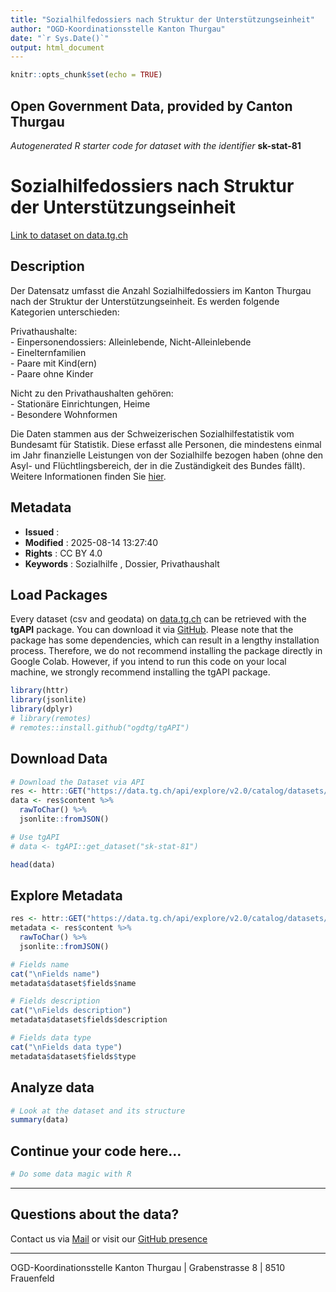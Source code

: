 ```yaml
---
title: "Sozialhilfedossiers nach Struktur der Unterstützungseinheit"
author: "OGD-Koordinationsstelle Kanton Thurgau"
date: "`r Sys.Date()`"
output: html_document
---
```


```r
knitr::opts_chunk$set(echo = TRUE)
```

## Open Government Data, provided by **Canton Thurgau**
*Autogenerated R starter code for dataset with the identifier* **sk-stat-81**


# **Sozialhilfedossiers nach Struktur der Unterstützungseinheit**

[Link to dataset on data.tg.ch](https://data.tg.ch/explore/dataset/sk-stat-81/information/)

## Description

<p>Der Datensatz umfasst die Anzahl Sozialhilfedossiers im Kanton Thurgau nach der Struktur der Unterstützungseinheit. Es werden folgende Kategorien unterschieden:</p><p>Privathaushalte:<br>- Einpersonendossiers: Alleinlebende, Nicht-Alleinlebende <br>- Einelternfamilien<br>- Paare mit Kind(ern)<br>- Paare ohne Kinder</p><p>Nicht zu den Privathaushalten gehören:<br>- Stationäre Einrichtungen, Heime<br>- Besondere Wohnformen</p><p>Die Daten stammen aus der Schweizerischen Sozialhilfestatistik vom Bundesamt für Statistik. Diese erfasst alle Personen, die mindestens einmal im Jahr finanzielle Leistungen von der Sozialhilfe bezogen haben (ohne den Asyl- und Flüchtlingsbereich, der in die Zuständigkeit des Bundes fällt). Weitere Informationen finden Sie <a href='https://www.bfs.admin.ch/bfs/de/home/statistiken/soziale-sicherheit/sozialhilfe/sozialhilfebeziehende/wirtschaftliche-sozialhilfe.html'>hier</a>.</p>

## Metadata

- **Issued**                   : 
- **Modified**                 : 2025-08-14 13:27:40
- **Rights**                   : CC BY 4.0
- **Keywords**                 : Sozialhilfe , Dossier, Privathaushalt

## Load Packages

Every dataset (csv and geodata) on [data.tg.ch](https://data.tg.ch/pages/start/) can be retrieved with the **tgAPI** package. You can download it via [GitHub](https://github.com/ogdtg/tgAPI). Please note that the package has some dependencies, which can result in a lengthy installation process. Therefore, we do not recommend installing the package directly in Google Colab. However, if you intend to run this code on your local machine, we strongly recommend installing the tgAPI package.

```r
library(httr)
library(jsonlite)
library(dplyr)
# library(remotes)
# remotes::install.github("ogdtg/tgAPI")

```


## Download Data


```r
# Download the Dataset via API
res <- httr::GET("https://data.tg.ch/api/explore/v2.0/catalog/datasets/sk-stat-81/exports/json")
data <- res$content %>%
  rawToChar() %>%
  jsonlite::fromJSON()

# Use tgAPI
# data <- tgAPI::get_dataset("sk-stat-81")

head(data)

```


## Explore Metadata

```r

res <- httr::GET("https://data.tg.ch/api/explore/v2.0/catalog/datasets/sk-stat-81")
metadata <- res$content %>%
  rawToChar() %>%
  jsonlite::fromJSON()

# Fields name
cat("\nFields name")
metadata$dataset$fields$name

# Fields description
cat("\nFields description")
metadata$dataset$fields$description

# Fields data type
cat("\nFields data type")
metadata$dataset$fields$type

```


## Analyze data

```r

# Look at the dataset and its structure
summary(data)

```


## Continue your code here...


```r
# Do some data magic with R
```

------------------------------------------------------------------------

## Questions about the data?

Contact us via [Mail](mailto:ogd@tg.ch) or visit our [GitHub presence](https://github.com/ogdtg)


------------------------------------------------------------------------

OGD-Koordinationsstelle Kanton Thurgau | Grabenstrasse 8 | 8510 Frauenfeld
